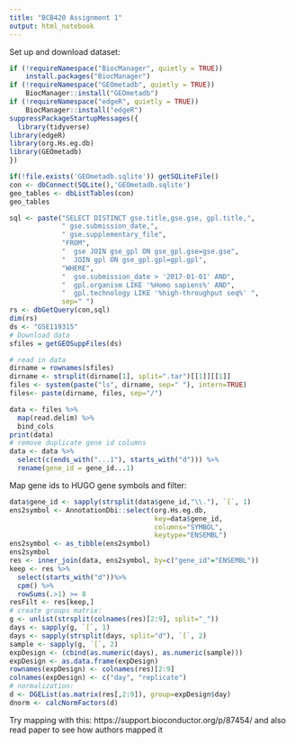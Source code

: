```yaml
---
title: "BCB420 Assignment 1"
output: html_notebook
---
```

Set up and download dataset:
```r
if (!requireNamespace("BiocManager", quietly = TRUE))
    install.packages("BiocManager")
if (!requireNamespace("GEOmetadb", quietly = TRUE))
    BiocManager::install("GEOmetadb")
if (!requireNamespace("edgeR", quietly = TRUE))
    BiocManager::install("edgeR")
suppressPackageStartupMessages({
  library(tidyverse)
library(edgeR)
library(org.Hs.eg.db)
library(GEOmetadb)
})

if(!file.exists('GEOmetadb.sqlite')) getSQLiteFile()
con <- dbConnect(SQLite(),'GEOmetadb.sqlite')
geo_tables <- dbListTables(con)
geo_tables

sql <- paste("SELECT DISTINCT gse.title,gse.gse, gpl.title,",
             " gse.submission_date,",
             " gse.supplementary_file",
             "FROM",
             "  gse JOIN gse_gpl ON gse_gpl.gse=gse.gse",
             "  JOIN gpl ON gse_gpl.gpl=gpl.gpl",
             "WHERE",
             "  gse.submission_date > '2017-01-01' AND",
             "  gpl.organism LIKE '%Homo sapiens%' AND",
             "  gpl.technology LIKE '%high-throughput seq%' ",
             sep=" ")
rs <- dbGetQuery(con,sql)
dim(rs)
ds <- "GSE119315"
# Download data
sfiles = getGEOSuppFiles(ds)

# read in data
dirname = rownames(sfiles)
dirname <- strsplit(dirname[1], split=".tar")[[1]][[1]]
files <- system(paste("ls", dirname, sep=" "), intern=TRUE)
files<- paste(dirname, files, sep="/")

data <- files %>%
  map(read.delim) %>%
  bind_cols
print(data)
# remove duplicate gene id columns
data <- data %>% 
  select(c(ends_with("...1"), starts_with("d"))) %>%
  rename(gene_id = gene_id...1)

```

Map gene ids to HUGO gene symbols and filter:
```r

data$gene_id <- sapply(strsplit(data$gene_id,"\\."), `[`, 1)
ens2symbol <- AnnotationDbi::select(org.Hs.eg.db,
                                    key=data$gene_id, 
                                    columns="SYMBOL",
                                    keytype="ENSEMBL")
ens2symbol <- as_tibble(ens2symbol)
ens2symbol
res <- inner_join(data, ens2symbol, by=c("gene_id"="ENSEMBL"))
keep <- res %>% 
  select(starts_with("d"))%>%
  cpm() %>%
  rowSums(.>1) >= 8
resFilt <- res[keep,]
# create groups matrix:
g <- unlist(strsplit(colnames(res)[2:9], split="_"))
days <- sapply(g, `[`, 1)
days <- sapply(strsplit(days, split="d"), `[`, 2)
sample <- sapply(g, `[`, 2)
expDesign <- (cbind(as.numeric(days), as.numeric(sample)))
expDesign <- as.data.frame(expDesign)
rownames(expDesign) <- colnames(res)[2:9]
colnames(expDesign) <- c("day", "replicate")
# normalization:
d <- DGEList(as.matrix(res[,2:9]), group=expDesign$day)
dnorm <- calcNormFactors(d)
```
Try mapping with this: https://support.bioconductor.org/p/87454/
and also read paper to see how authors mapped it
```r


```

